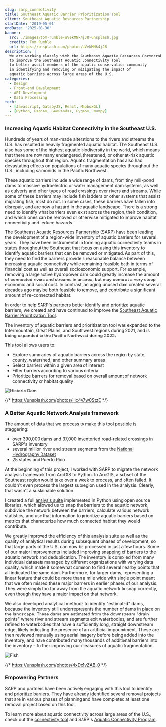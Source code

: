 ```yaml
---
slug: sarp_connectivity
title: Southeast Aquatic Barrier Prioritization Tool
client: Southeast Aquatic Resources Partnership
startDate: '2019-05-01'
endDate: '2025-08-30'
banner:
  src: ./images/tom-rumble-uVekMNk4jJ8-unsplash.jpg
  credits: Tom Rumble
  url: https://unsplash.com/photos/uVekMNk4jJ8
description: |
  We are working closely with the Southeast Aquatic Resources Partnership
  to improve the Southeast Aquatic Connectivity Tool
  to better assist members of the aquatic conservation community
  in identifying and removing or mitigating the impact of
  aquatic barriers across large areas of the U.S.
categories:
  - Design
  - Front-end Development
  - API Development
  - Data Processing
tech:
  - [Javascript, GatsbyJS, React, MapboxGL]
  - [Python, Pandas, GeoPandas, Pygeos, Numpy]
---
```


### Increasing Aquatic Habitat Connectivity in the Southeast U.S.

Hundreds of years of man-made alterations to the rivers and streams the U.S. has
resulted in heavily fragmented aquatic habitat. The Southeast U.S. also has some
of the highest aquatic biodiversity in the world, which means that there are now
many endangered, threatened, or other at-risk aquatic species throughout that
region. Aquatic fragmentation has also had devastating effects on populations of many
aquatic species throughout the U.S., including salmonids in the Pacific
Northwest.

These aquatic barriers include a wide range of dams, from tiny mill-pond dams to
massive hydroelectric or water management dam systems, as well as culverts and
other types of road crossings over rivers and streams. While some of these
barriers may include fish ladders or other systems that assist migrating fish,
most do not. In some cases, these barriers have fallen into disrepair, and are
now a hazard in the aquatic landscape. There is a strong need to identify what
barriers even exist across the region, their condition, and which ones can be
removed or otherwise mitigated to improve habitat connectivity and reduce
hazards.

The [Southeast Aquatic Resources Partnership](https://southeastaquatics.net/) (SARP)
have been leading the development of a region-wide inventory of aquatic barriers
for several years. They have been instrumental in forming aquatic connectivity
teams in states throughout the Southeast that focus on using this inventory to
identify aquatic barriers that can be removed or mitigated. As part of this, they
need to find the barriers provide a reasonable balance between increasing
aquatic connectivity while remaining feasible both in terms of financial cost as
well as overall socioeconomic support. For example, removing a large active hydropower dam
could greatly increase the amount of connected rivers and streams in an area, but
may come at a very steep economic and social cost. In contrast, an aging unused
dam created several decades ago may be both feasible to remove, and contribute
a significant amount of re-connected habitat.

In order to help SARP's partners better identify and prioritize aquatic barriers,
we created and have continued to improve the
[Southeast Aquatic Barrier Prioritization Tool](https://connectivity.sarpdata.com/).

The inventory of aquatic barriers and prioritization tool was expanded to the
Intermountain, Great Plains, and Southwest regions during 2021, and is being
expanded to the Pacific Northwest during 2022.

This tool allows users to:

- Explore summaries of aquatic barriers across the region by state, county, watershed, and other summary areas
- Select barriers within a given area of interest
- Filter barriers according to various criteria
- Prioritize barriers for removal based on overall amount of network connectivity or habitat quality

![Historic Dam](./images/anton-khmelnitsky-Hc4v7w0StzE-unsplash.jpg 'Historic Dam | Photo by Anton Khmelnitsky on Unsplash')

{/* https://unsplash.com/photos/Hc4v7w0StzE */}

### A Better Aquatic Network Analysis framework

The amount of data that we process to make this tool possible is staggering:

- over 390,000 dams and 37,000 inventoried road-related crossings in SARP's inventory
- several million river and stream segments from the [National Hydrography Dataset](https://www.usgs.gov/core-science-systems/ngp/national-hydrography/nhdplus-high-resolution)
- 25 states and Puerto Rico

At the beginning of this project, I worked with SARP to migrate the network
analysis framework from ArcGIS to Python. In ArcGIS, a subset of the Southeast
region would take over a week to process, and often failed. It couldn't even
process the largest subregion used in the analysis. Clearly, that wasn't a
sustainable solution.

I created a full [analysis suite](https://github.com/astutespruce/sarp-connectivity)
implemented in Python using open source libraries, which allowed us to snap the
barriers to the aquatic network, subdivide the network between the barriers,
calculate various network statistics, and use that information to prioritize
aquatic barriers based on metrics that characterize how much connected habitat
they would contribute.

We greatly improved the efficiency of this analysis suite as well as the quality
of analytical results during subsequent phases of development, so that large
parts of the U.S. can now be processed in just a few hours. Some of our major
improvements included improving snapping of barriers to the aquatic network and
deduplication. The inventory is compiled from many individual datasets managed
by different organizations with varying data quality, which made it somewhat
common to find several nearby points that all indicated the same dam.
Furthermore, for larger dams, representing a linear feature that could be more
than a mile wide with single point meant that we often missed these major
barriers in earlier phases of our analysis. They were simply too far away from
the aquatic network to snap correctly, even though they have a major impact on
that network.

We also developed analytical methods to identify "estimated" dams, because the
inventory still underrepresents the number of dams in place on the landscape.
These dams are estimated from the downstream "drain points" where river and
stream segments exit waterbodies, and are further refined to waterbodies that have
a sufficiently long, straight downstream edge, likely indicating the presence
of an artificial impoundment. These are then reviewed manually using aerial imagery
before being added into the inventory, and have contributed many thousands of
additional barriers into the inventory - further improving our measures of
aquatic fragmentation.

![Fish](./images/mark-huigen-4xDc1vZAB_0-unsplash.jpg 'Photo by Mark Huigen on Unsplash')

{/* https://unsplash.com/photos/4xDc1vZAB_0 */}

### Empowering Partners

SARP and partners have been actively engaging with this tool to identify and prioritize barriers.
They have already identified several removal projects that are in various phases
of planning and have completed at least one removal project based on this tool.

To learn more about aquatic connectivity across large areas of the U.S., check out the
[connectivity tool](https://connectivity.sarpdata.com/) and SARP's
[Aquatic Connectivity Program](https://southeastaquatics.net/sarps-programs/southeast-aquatic-connectivity-assessment-program-seacap).
